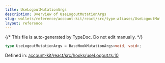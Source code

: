 ```yaml
---
title: UseLogoutMutationArgs
description: Overview of UseLogoutMutationArgs
slug: wallets/reference/account-kit/react/src/type-aliases/UseLogoutMutationArgs
layout: reference
---
```


{/* This file is auto-generated by TypeDoc. Do not edit manually. */}

```ts
type UseLogoutMutationArgs = BaseHookMutationArgs<void, void>;
```

Defined in: [account-kit/react/src/hooks/useLogout.ts:10](https://github.com/alchemyplatform/aa-sdk/blob/9f926c402d1661309abbf8eae8431e52e8c5e53f/account-kit/react/src/hooks/useLogout.ts#L10)
